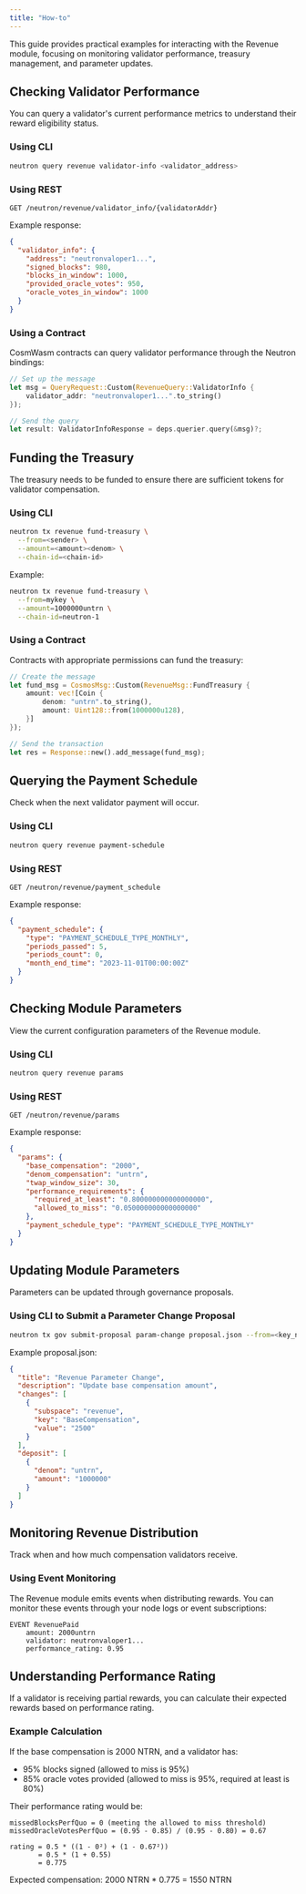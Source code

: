```yaml
---
title: "How-to"
---
```


This guide provides practical examples for interacting with the Revenue module, focusing on monitoring validator performance, treasury management, and parameter updates.

## Checking Validator Performance

You can query a validator's current performance metrics to understand their reward eligibility status.

### Using CLI

```bash
neutron query revenue validator-info <validator_address>
```

### Using REST

```
GET /neutron/revenue/validator_info/{validatorAddr}
```

Example response:
```json
{
  "validator_info": {
    "address": "neutronvaloper1...",
    "signed_blocks": 980,
    "blocks_in_window": 1000,
    "provided_oracle_votes": 950,
    "oracle_votes_in_window": 1000
  }
}
```

### Using a Contract

CosmWasm contracts can query validator performance through the Neutron bindings:

```rust
// Set up the message
let msg = QueryRequest::Custom(RevenueQuery::ValidatorInfo { 
    validator_addr: "neutronvaloper1...".to_string() 
});

// Send the query
let result: ValidatorInfoResponse = deps.querier.query(&msg)?;
```

## Funding the Treasury

The treasury needs to be funded to ensure there are sufficient tokens for validator compensation.

### Using CLI

```bash
neutron tx revenue fund-treasury \
  --from=<sender> \
  --amount=<amount><denom> \
  --chain-id=<chain-id>
```

Example:
```bash
neutron tx revenue fund-treasury \
  --from=mykey \
  --amount=1000000untrn \
  --chain-id=neutron-1
```

### Using a Contract

Contracts with appropriate permissions can fund the treasury:

```rust
// Create the message
let fund_msg = CosmosMsg::Custom(RevenueMsg::FundTreasury { 
    amount: vec![Coin {
        denom: "untrn".to_string(),
        amount: Uint128::from(1000000u128),
    }]
});

// Send the transaction
let res = Response::new().add_message(fund_msg);
```

## Querying the Payment Schedule

Check when the next validator payment will occur.

### Using CLI

```bash
neutron query revenue payment-schedule
```

### Using REST

```
GET /neutron/revenue/payment_schedule
```

Example response:
```json
{
  "payment_schedule": {
    "type": "PAYMENT_SCHEDULE_TYPE_MONTHLY",
    "periods_passed": 5,
    "periods_count": 0,
    "month_end_time": "2023-11-01T00:00:00Z"
  }
}
```

## Checking Module Parameters

View the current configuration parameters of the Revenue module.

### Using CLI

```bash
neutron query revenue params
```

### Using REST

```
GET /neutron/revenue/params
```

Example response:
```json
{
  "params": {
    "base_compensation": "2000",
    "denom_compensation": "untrn",
    "twap_window_size": 30,
    "performance_requirements": {
      "required_at_least": "0.800000000000000000",
      "allowed_to_miss": "0.050000000000000000"
    },
    "payment_schedule_type": "PAYMENT_SCHEDULE_TYPE_MONTHLY"
  }
}
```

## Updating Module Parameters

Parameters can be updated through governance proposals.

### Using CLI to Submit a Parameter Change Proposal

```bash
neutron tx gov submit-proposal param-change proposal.json --from=<key_name> --chain-id=<chain-id>
```

Example proposal.json:
```json
{
  "title": "Revenue Parameter Change",
  "description": "Update base compensation amount",
  "changes": [
    {
      "subspace": "revenue",
      "key": "BaseCompensation",
      "value": "2500"
    }
  ],
  "deposit": [
    {
      "denom": "untrn",
      "amount": "1000000"
    }
  ]
}
```

## Monitoring Revenue Distribution

Track when and how much compensation validators receive.

### Using Event Monitoring

The Revenue module emits events when distributing rewards. You can monitor these events through your node logs or event subscriptions:

```
EVENT RevenuePaid
    amount: 2000untrn
    validator: neutronvaloper1...
    performance_rating: 0.95
```

## Understanding Performance Rating

If a validator is receiving partial rewards, you can calculate their expected rewards based on performance rating.

### Example Calculation

If the base compensation is 2000 NTRN, and a validator has:
- 95% blocks signed (allowed to miss is 95%)
- 85% oracle votes provided (allowed to miss is 95%, required at least is 80%)

Their performance rating would be:
```
missedBlocksPerfQuo = 0 (meeting the allowed to miss threshold)
missedOracleVotesPerfQuo = (0.95 - 0.85) / (0.95 - 0.80) = 0.67

rating = 0.5 * ((1 - 0²) + (1 - 0.67²))
       = 0.5 * (1 + 0.55)
       = 0.775
```

Expected compensation: 2000 NTRN * 0.775 = 1550 NTRN 